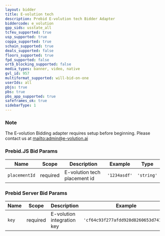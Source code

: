 ```yaml
---
layout: bidder
title: E-volution tech
description: Prebid E-volution tech Bidder Adapter
biddercode: e_volution
gpp_sids: usstate_all
tcfeu_supported: true
usp_supported: true
coppa_supported: true
schain_supported: true
deals_supported: false
floors_supported: true
fpd_supported: false
ortb_blocking_supported: false
media_types: banner, video, native
gvl_id: 957
multiformat_supported: will-bid-on-one
userIds: all
pbjs: true
pbs: true
pbs_app_supported: true
safeframes_ok: true
sidebarType: 1
---
```


### Note

The E-volution Bidding adapter requires setup before beginning. Please contact us at [mailto:admin@e-volution.ai](admin@e-volution.ai)

### Prebid.JS Bid Params


| Name          | Scope    | Description           | Example   | Type      |
|---------------|----------|-----------------------|-----------|-----------|
| `placementId`      | required | E-volution tech placement id         | `'1234asdf'`    | `'string'` |

### Prebid Server Bid Params


| Name          | Scope    | Description           | Example   | Type      |
|---------------|----------|-----------------------|-----------|-----------|
| `key`      | required | E-volution integration key         | `'cf64c93f277afdd928d8260653d7413d'`    | `'string'` |
